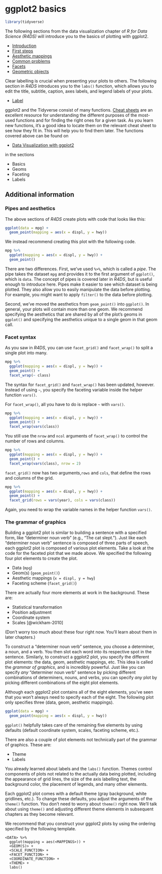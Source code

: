 # ggplot2 basics

```r
library(tidyverse)
```

The following sections from the data visualization chapter of _R for Data Science (R4DS)_ will introduce you to the basics of plotting with ggplot2. 

* [Introduction](https://r4ds.had.co.nz/data-visualisation.html#introduction-1)
* [First steps](https://r4ds.had.co.nz/data-visualisation.html#first-steps)
* [Aesthetic mappings](https://r4ds.had.co.nz/data-visualisation.html#aesthetic-mappings)
* [Common problems](https://r4ds.had.co.nz/data-visualisation.html#common-problems)
* [Facets](https://r4ds.had.co.nz/data-visualisation.html#facets)
* [Geometric objects](https://r4ds.had.co.nz/data-visualisation.html#geometric-objects)

Clear labelling is crucial when presenting your plots to others. The following section in _R4DS_ introduces you to the `labs()` function, which allows you to edit the title, subtitle, caption, axes labels, and legend labels of your plots.

* [Label](https://r4ds.had.co.nz/graphics-for-communication.html#label)

ggplot2 and the Tidyverse consist of many functions. [Cheat sheets](https://www.rstudio.com/resources/cheatsheets/) are an excellent resource for understanding the different purposes of the most-used functions and for finding the right ones for a given task. As you learn new functions, it's a good idea to locate them on the relevant cheat sheet to see how they fit in. This will help you to find them later. The functions covered above can be found on

* [Data Visualization with ggplot2](https://github.com/rstudio/cheatsheets/blob/master/data-visualization-2.1.pdf)

in the sections

* Basics
* Geoms
* Faceting
* Labels

## Additional information

### Pipes and aesthetics

The above sections of _R4DS_ create plots with code that looks like this:

```r
ggplot(data = mpg) + 
  geom_point(mapping = aes(x = displ, y = hwy))
```

We instead recommend creating this plot with the following code.

```r
mpg %>% 
  ggplot(mapping = aes(x = displ, y = hwy)) + 
  geom_point()
```

There are two differences. First, we've used `%>%`, which is called a *pipe*. The pipe takes the dataset `mpg` and provides it to the first argument of `ggplot()`, which is `data`. The concept of pipes is covered later in _R4DS_, but is useful enough to introduce here. Pipes make it easier to see which dataset is being plotted. They also allow you to easily manipulate the data before plotting. For example, you might want to apply `filter()` to the data before plotting. 

Second, we've moved the aesthetics from `geom_point()` into `ggplot()`. In general, your plots will contain more than one geom. We recommend specifying the aesthetics that are shared by all of the plot's geoms in `ggplot()` and specifying the aesthetics unique to a single geom in that geom call.

### Facet syntax

As you saw in _R4DS_, you can use `facet_grid()` and `facet_wrap()` to split a single plot into many.

```r
mpg %>% 
  ggplot(mapping = aes(x = displ, y = hwy)) + 
  geom_point() + 
  facet_wrap(~ class)
```

The syntax for `facet_grid()` and `facet_wrap()` has been updated, however. Instead of using `~`, you specify the faceting variable inside the helper function `vars()`.

For `facet_wrap()`, all you have to do is replace `~` with `vars()`.

```r
mpg %>% 
  ggplot(mapping = aes(x = displ, y = hwy)) + 
  geom_point() + 
  facet_wrap(vars(class))
```

You still use the `nrow` and `ncol` arguments of `facet_wrap()` to control the number of rows and columns.

```r
mpg %>% 
  ggplot(mapping = aes(x = displ, y = hwy)) + 
  geom_point() + 
  facet_wrap(vars(class), nrow = 2)
```

`facet_grid()` now has two arguments,`rows` and `cols`, that define the rows and columns of the grid.

```r
mpg %>% 
  ggplot(mapping = aes(x = displ, y = hwy)) + 
  geom_point() + 
  facet_grid(rows = vars(year), cols = vars(class))
```

Again, you need to wrap the variable names in the helper function `vars()`.

### The grammar of graphics

Building a ggplot2 plot is similar to building a sentence with a specified form, like "determiner noun verb" (e.g., "The cat slept."). Just like each "determiner noun verb" sentence is composed of three parts of speech, each ggplot2 plot is composed of various plot elements. Take a look at the code for the faceted plot that we made above. We specified the following four plot elements to create the plot.

* Data (`mpg`)
* Geom(s) (`geom_point()`)
* Aesthetic mappings (`x = displ, y = hwy`)
* Faceting scheme (`facet_grid()`)

There are actually four more elements at work in the background. These are:

* Statistical transformation
* Position adjustment
* Coordinate system
* Scales [@wickham-2010]

(Don't worry too much about these four right now. You'll learn about them in later chapters.)

To construct a "determiner noun verb" sentence, you choose a determiner, a noun, and a verb. You then slot each word into its respective spot in the sentence. Similarly, to construct a ggplot2 plot, you specify the different plot elements: the data, geom, aesthetic mappings, etc. This idea is called the _grammar of graphics_, and is incredibly powerful. Just like you can specify _any_ "determiner noun verb" sentence by picking different combinations of determiners, nouns, and verbs, you can specify _any_ plot by picking different combinations of the eight plot elements. 

Although each ggplot2 plot contains all of the eight elements, you've seen that you won't always need to specify each of the eight. The following plot only specifies three (data, geom, aesthetic mappings).

```r
ggplot(data = mpg) + 
  geom_point(mapping = aes(x = displ, y = hwy))
```

`ggplot()` helpfully takes care of the remaining five elements by using defaults (default coordinate system, scales, faceting scheme, etc.). 

There are also a couple of plot elements not technically part of the grammar of graphics. These are:

* Theme
* Labels

You already learned about labels and the `labs()` function. Themes control components of plots not related to the actually data being plotted, including the appearance of grid lines, the size of the axis labelling text, the background color, the placement of legends, and many other elements.

Each ggplot2 plot comes with a default theme (gray background, white gridlines, etc.). To change these defaults, you adjust the arguments of the `theme()` function. You don't need to worry about `theme()` right now. We'll talk about using `theme()` and adjusting different theme elements in subsequent chapters as they become relevant.

We recommend that you construct your ggplot2 plots by using the ordering specified by the following template. 

```{eval=FALSE}
<DATA> %>% 
  ggplot(mapping = aes(<MAPPINGS>)) + 
  <GEOM(S)> +
  <SCALE_FUNCTION> + 
  <FACET_FUNCTION> + 
  <COORDINATE_FUNCTION> + 
  <THEME> +
  labs()
```




